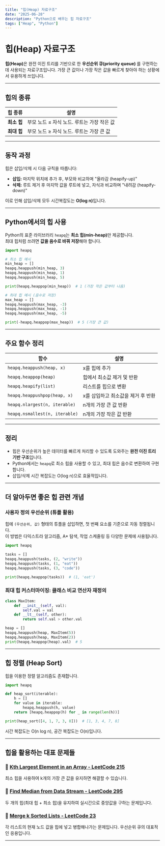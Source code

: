 ```yaml
---
title: "힙(Heap) 자료구조"
date: "2025-06-28"
description: "Python으로 배우는 힙 자료구조"
tags: ["Heap", "Python"]
---
```


# 힙(Heap) 자료구조

<b>힙(Heap)</b>은 완전 이진 트리를 기반으로 한 <b>
  우선순위 큐(priority queue)
</b>를 구현하는 데 사용되는 자료구조입니다. 가장 큰 값이나 가장 작은 값을 빠르게
찾아야 하는 상황에서 유용하게 쓰입니다.

---

## 힙의 종류

<table>
  <thead>
    <tr>
      <th>힙 종류</th>
      <th>설명</th>
    </tr>
  </thead>
  <tbody>
    <tr>
      <td>
        <strong>최소 힙</strong>
      </td>
      <td>부모 노드 ≤ 자식 노드. 루트는 가장 작은 값</td>
    </tr>
    <tr>
      <td>
        <strong>최대 힙</strong>
      </td>
      <td>부모 노드 ≥ 자식 노드. 루트는 가장 큰 값</td>
    </tr>
  </tbody>
</table>

---

## 동작 과정

힙은 삽입/삭제 시 다음 규칙을 따릅니다:

- **삽입:** 마지막 위치에 추가 후, 부모와 비교하며 "올라감 (heapify-up)"
- **삭제:** 루트 제거 후 마지막 값을 루트에 넣고, 자식과 비교하며 "내려감 (heapify-down)"

이로 인해 삽입/삭제 모두 시간복잡도는 <b>O(log n)</b>입니다.

---

## Python에서의 힙 사용

Python의 표준 라이브러리 `heapq`는 <b>최소 힙(min-heap)</b>만 제공합니다.  
최대 힙처럼 쓰려면 **값을 음수로 바꿔 저장**해야 합니다.

```python
import heapq

# 최소 힙 예시
min_heap = []
heapq.heappush(min_heap, 3)
heapq.heappush(min_heap, 1)
heapq.heappush(min_heap, 5)

print(heapq.heappop(min_heap))  # 1 (가장 작은 값부터 나옴)

# 최대 힙 예시 (음수로 저장)
max_heap = []
heapq.heappush(max_heap, -3)
heapq.heappush(max_heap, -1)
heapq.heappush(max_heap, -5)

print(-heapq.heappop(max_heap))  # 5 (가장 큰 값)
```

---

## 주요 함수 정리

<table>
  <thead>
    <tr>
      <th>함수</th>
      <th>설명</th>
    </tr>
  </thead>
  <tbody>
    <tr>
      <td>
        <code>heapq.heappush(heap, x)</code>
      </td>
      <td>x를 힙에 추가</td>
    </tr>
    <tr>
      <td>
        <code>heapq.heappop(heap)</code>
      </td>
      <td>힙에서 최소값 제거 및 반환</td>
    </tr>
    <tr>
      <td>
        <code>heapq.heapify(list)</code>
      </td>
      <td>리스트를 힙으로 변환</td>
    </tr>
    <tr>
      <td>
        <code>heapq.heappushpop(heap, x)</code>
      </td>
      <td>x를 삽입하고 최소값을 제거 후 반환</td>
    </tr>
    <tr>
      <td>
        <code>heapq.nlargest(n, iterable)</code>
      </td>
      <td>n개의 가장 큰 값 반환</td>
    </tr>
    <tr>
      <td>
        <code>heapq.nsmallest(n, iterable)</code>
      </td>
      <td>n개의 가장 작은 값 반환</td>
    </tr>
  </tbody>
</table>

---

## 정리

- 힙은 우선순위가 높은 데이터를 빠르게 처리할 수 있도록 도와주는 **완전 이진 트리 기반 구조**입니다.
- Python에서는 `heapq`로 최소 힙을 사용할 수 있고, 최대 힙은 음수로 변환하여 구현합니다.
- 삽입/삭제 시간 복잡도는 O(log n)으로 효율적입니다.

---

## 더 알아두면 좋은 힙 관련 개념

### 사용자 정의 우선순위 (튜플 활용)

힙에 `(우선순위, 값)` 형태의 튜플을 삽입하면, 첫 번째 요소를 기준으로 자동 정렬됩니다.  
이 방법은 다익스트라 알고리즘, A\* 탐색, 작업 스케줄링 등 다양한 문제에 사용됩니다.

```python
import heapq

tasks = []
heapq.heappush(tasks, (2, "write"))
heapq.heappush(tasks, (1, "eat"))
heapq.heappush(tasks, (3, "code"))

print(heapq.heappop(tasks))  # (1, 'eat')
```

### 최대 힙 커스터마이징: 클래스 비교 연산자 재정의

```python
class MaxItem:
    def __init__(self, val):
        self.val = val
    def __lt__(self, other):
        return self.val > other.val

heap = []
heapq.heappush(heap, MaxItem(5))
heapq.heappush(heap, MaxItem(2))
print(heapq.heappop(heap).val)  # 5
```

---

## 힙 정렬 (Heap Sort)

힙을 이용한 정렬 알고리즘도 존재합니다.

```python
import heapq

def heap_sort(iterable):
    h = []
    for value in iterable:
        heapq.heappush(h, value)
    return [heapq.heappop(h) for _ in range(len(h))]

print(heap_sort([4, 1, 7, 3, 8]))  # [1, 3, 4, 7, 8]
```

시간 복잡도는 O(n log n), 공간 복잡도는 O(n)입니다.

---

## 힙을 활용하는 대표 문제들

### 🔗 [Kth Largest Element in an Array - LeetCode 215](https://leetcode.com/problems/kth-largest-element-in-an-array/)

최소 힙을 사용하여 k개의 가장 큰 값을 유지하면 해결할 수 있습니다.

### 🔗 [Find Median from Data Stream - LeetCode 295](https://leetcode.com/problems/find-median-from-data-stream/)

두 개의 힙(최대 힙 + 최소 힙)을 유지하여 실시간으로 중앙값을 구하는 문제입니다.

### 🔗 [Merge k Sorted Lists - LeetCode 23](https://leetcode.com/problems/merge-k-sorted-lists/)

각 리스트의 현재 노드 값을 힙에 넣고 병합해나가는 문제입니다. 우선순위 큐의 대표적인 응용입니다.

---
